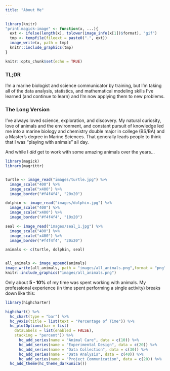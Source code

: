 ```yaml
---
title: "About Me"
---
```


```r
library(knitr)
"print.magick-image" <- function(x, ...){
  ext <- ifelse(length(x), tolower(image_info(x[1])$format), "gif")
  tmp <- tempfile(fileext = paste0(".", ext))
  image_write(x, path = tmp)
  knitr::include_graphics(tmp)
}
```

```r
knitr::opts_chunk$set(echo = TRUE)
```

### TL;DR
I'm a marine biologist and science communicator by training, but I'm taking all of the data analysis, statistics, and mathematical modeling skills I've learned (and continue to learn) and I'm now applying them to new problems.

### The Long Version
I've always loved science, exploration, and discovery.  My natural curiosity, love of animals and the environment, and constant pursuit of knowledge led me into a marine biology and chemistry double major in college (BS/BA) and a Master's degree in Marine Sciences. That generally leads people to think that I was "playing with animals" all day. 

And while I *did* get to work with some amazing animals over the years...

```r
library(magick)
library(magrittr)


turtle <- image_read("images/turtle.jpg") %>% 
  image_scale("400") %>% 
  image_scale("x400") %>% 
  image_border("#f4f4f4", "20x20")

dolphin <- image_read("images/dolphin.jpg") %>% 
  image_scale("400") %>% 
  image_scale("x400") %>% 
  image_border("#f4f4f4", "10x20")

seal <- image_read("images/seal_1.jpg") %>% 
  image_scale("400") %>% 
  image_scale("x400") %>% 
  image_border("#f4f4f4", "20x20")

animals <- c(turtle, dolphin, seal)


all_animals <- image_append(animals)
image_write(all_animals, path = "images/all_animals.png",format = "png")
knitr::include_graphics("images/all_animals.png")

```

Only about **5 - 10%** of my time was spent working with animals. My professional experience (in time spent performing a single activity) breaks down like this:

```r
library(highcharter)

highchart() %>% 
  hc_chart(type = "bar") %>% 
  hc_yAxis(title = list(text = "Percentage of Time")) %>% 
  hc_plotOptions(bar = list(
    dataLabels = list(enabled = FALSE),
    stacking = "percent")) %>% 
      hc_add_series(name = "Animal Care", data = c(10)) %>% 
      hc_add_series(name = "Experimental Design", data = c(20)) %>% 
      hc_add_series(name = "Data Collection", data = c(30)) %>% 
      hc_add_series(name = "Data Analysis", data = c(40)) %>%
      hc_add_series(name = "Project Communication", data = c(20)) %>% 
  hc_add_theme(hc_theme_darkunica())
  
```

